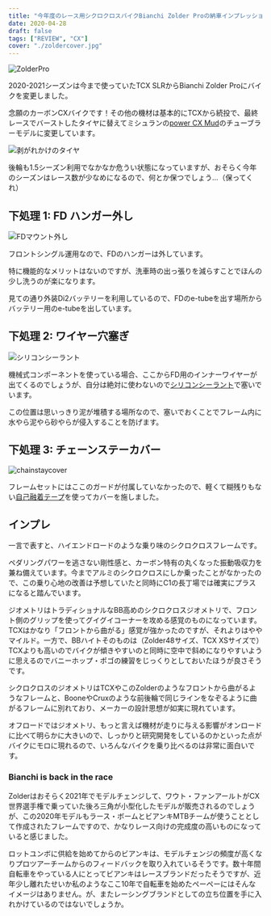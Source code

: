 ```yaml
---
title: "今年度のレース用シクロクロスバイクBianchi Zolder Proの納車インプレッション"
date: 2020-04-28
draft: false
tags: ["REVIEW", "CX"]
cover: "./zoldercover.jpg"
---
```


![ZolderPro](./zoldercover.jpg)

2020-2021シーズンは今まで使っていたTCX SLRからBianchi Zolder Proにバイクを変更しました。

念願のカーボンCXバイクです！その他の機材は基本的にTCXから続投で、最終レースでバーストしたタイヤに替えてミシュランの[power CX Mud](https://amzn.to/35cWauv)のチューブラーモデルに変更しています。

![剥がれかけのタイヤ](./tyre_danger.jpg)

後輪も1.5シーズン利用でなかなか危うい状態になっていますが、おそらく今年のシーズンはレース数が少なめになるので、何とか保つでしょう…（保ってくれ）

## 下処理 1: FD ハンガー外し

![FDマウント外し](./fd_mount.jpg)

フロントシングル運用なので、FDのハンガーは外しています。

特に機能的なメリットはないのですが、洗車時の出っ張りを減らすことでほんの少し洗うのが楽になります。

見ての通り外装Di2バッテリーを利用しているので、FDのe-tubeを出す場所からバッテリー用のe-tubeを出しています。

## 下処理 2: ワイヤー穴塞ぎ

![シリコンシーラント](./hole_seal.jpg)

機械式コンポーネントを使っている場合、ここからFD用のインナーワイヤーが出てくるのでしょうが、自分は絶対に使わないので[シリコンシーラント](https://amzn.to/3bMVoqF)で塞いでいます。

この位置は思いっきり泥が堆積する場所なので、塞いでおくことでフレーム内に水やら泥やら砂やらが侵入することを防げます。

## 下処理 3: チェーンステーカバー

![chainstaycover](./chainstaycover.jpg)

フレームセットにはここのガードが付属していなかったので、軽くて糊残りもない[自己融着テープ](https://amzn.to/3bMWVgi)を使ってカバーを施しました。

## インプレ

一言で表すと、ハイエンドロードのような乗り味のシクロクロスフレームです。

ペダリングパワーを逃さない剛性感と、カーボン特有の丸くなった振動吸収力を兼ね備えています。今までアルミのシクロクロスにしか乗ったことがなかったので、この乗り心地の改善は予想していたと同時にC1の長丁場では確実にプラスになると踏んでいます。

ジオメトリはトラディショナルなBB高めのシクロクロスジオメトリで、フロント側のグリップを使ってグイグイコーナーを攻める感覚のものになっています。TCXはかなり「フロントから曲がる」感覚が強かったのですが、それよりはややマイルド。一方で、BBハイトそのものは（Zolder48サイズ、TCX XSサイズで）TCXよりも高いのでバイクが傾きやすいのと同時に空中で斜めになりやすいように思えるのでバニーホップ・ポゴの練習をじっくりとしておいたほうが良さそうです。

シクロクロスのジオメトリはTCXやこのZolderのようなフロントから曲がるようなフレームと、BooneやCruxのような前後輪で同じラインをなぞるように曲がるフレームに別れており、メーカーの設計思想が如実に現れています。

オフロードではジオメトリ、もっと言えば機材が走りに与える影響がオンロードに比べて明らかに大きいので、しっかりと研究開発をしているのかといった点がバイクにモロに現れるので、いろんなバイクを乗り比べるのは非常に面白いです。

### Bianchi is back in the race

Zolderはおそらく2021年でモデルチェンジして、ワウト・ファンアールトがCX世界選手権で乗っていた後ろ三角が小型化したモデルが販売されるのでしょうが、この2020年モデルもラース・ボームとビアンキMTBチームが使うこととして作成されたフレームですので、かなりレース向けの完成度の高いものになっていると感じました。

ロットユンボに供給を始めてからのビアンキは、モデルチェンジの頻度が高くなりプロツアーチームからのフィードバックを取り入れているそうです。数十年間自転車をやっている人にとってビアンキはレースブランドだったそうですが、近年少し離れたせいか私のようなここ10年で自転車を始めたペーペーにはそんなイメージはありません。が、またレーシングブランドとしての立ち位置を手に入れかけているのではないでしょうか。

<Amzn asin="B07W1YW3KJ">
